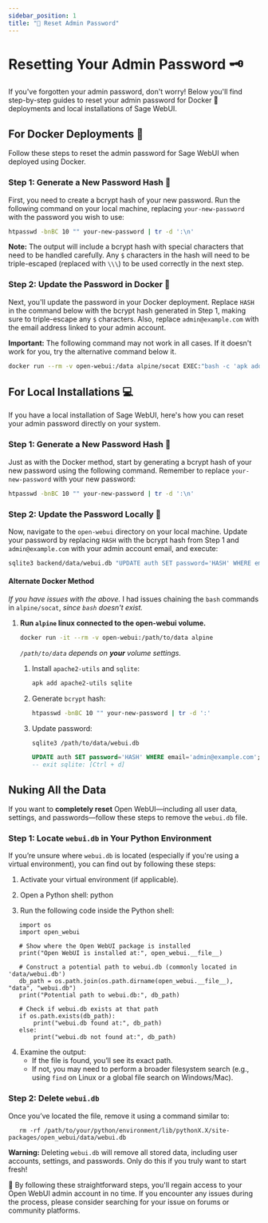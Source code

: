 ```yaml
---
sidebar_position: 1
title: "🔑 Reset Admin Password"
---
```


# Resetting Your Admin Password 🗝️

If you've forgotten your admin password, don't worry! Below you'll find step-by-step guides to reset your admin password for Docker 🐳 deployments and local installations of Sage WebUI.

## For Docker Deployments 🐳

Follow these steps to reset the admin password for Sage WebUI when deployed using Docker.

### Step 1: Generate a New Password Hash 🔐

First, you need to create a bcrypt hash of your new password. Run the following command on your local machine, replacing `your-new-password` with the password you wish to use:

```bash
htpasswd -bnBC 10 "" your-new-password | tr -d ':\n'
```

**Note:** The output will include a bcrypt hash with special characters that need to be handled carefully. Any `$` characters in the hash will need to be triple-escaped (replaced with `\\\`) to be used correctly in the next step.

### Step 2: Update the Password in Docker 🔄

Next, you'll update the password in your Docker deployment. Replace `HASH` in the command below with the bcrypt hash generated in Step 1, making sure to triple-escape any `$` characters. Also, replace `admin@example.com` with the email address linked to your admin account.

**Important:** The following command may not work in all cases. If it doesn't work for you, try the alternative command below it.

```bash
docker run --rm -v open-webui:/data alpine/socat EXEC:"bash -c 'apk add sqlite && echo UPDATE auth SET password='\''HASH'\'' WHERE email='\''admin@example.com'\''; | sqlite3 /data/webui.db'", STDIO
```

## For Local Installations 💻

If you have a local installation of Sage WebUI, here's how you can reset your admin password directly on your system.

### Step 1: Generate a New Password Hash 🔐

Just as with the Docker method, start by generating a bcrypt hash of your new password using the following command. Remember to replace `your-new-password` with your new password:

```bash
htpasswd -bnBC 10 "" your-new-password | tr -d ':\n'
```

### Step 2: Update the Password Locally 🔄

Now, navigate to the `open-webui` directory on your local machine. Update your password by replacing `HASH` with the bcrypt hash from Step 1 and `admin@example.com` with your admin account email, and execute:

```bash
sqlite3 backend/data/webui.db "UPDATE auth SET password='HASH' WHERE email='admin@example.com';"
```


#### Alternate Docker Method

_If you have issues with the above._  I had issues chaining the `bash` commands in `alpine/socat`, _since `bash` doesn't exist._

1. **Run `alpine` linux connected to the open-webui volume.**

    ```bash
    docker run -it --rm -v open-webui:/path/to/data alpine
    ```
    _`/path/to/data` depends on __your__ volume settings._

    1. Install `apache2-utils` and `sqlite`:

        ```sh
        apk add apache2-utils sqlite
        ```
    1. Generate `bcrypt` hash:

        ```sh
        htpasswd -bnBC 10 "" your-new-password | tr -d ':'
        ```

    1. Update password:

        ```sh
        sqlite3 /path/to/data/webui.db
        ```

        ```sql
        UPDATE auth SET password='HASH' WHERE email='admin@example.com';
        -- exit sqlite: [Ctrl + d]
        ```
## Nuking All the Data

If you want to **completely reset** Open WebUI—including all user data, settings, and passwords—follow these steps to remove the `webui.db` file.

### Step 1: Locate `webui.db` in Your Python Environment

If you’re unsure where `webui.db` is located (especially if you're using a virtual environment), you can find out by following these steps:

1. Activate your virtual environment (if applicable).
2. Open a Python shell:
   python

3. Run the following code inside the Python shell:
```
   import os
   import open_webui

   # Show where the Open WebUI package is installed
   print("Open WebUI is installed at:", open_webui.__file__)

   # Construct a potential path to webui.db (commonly located in 'data/webui.db')
   db_path = os.path.join(os.path.dirname(open_webui.__file__), "data", "webui.db")
   print("Potential path to webui.db:", db_path)

   # Check if webui.db exists at that path
   if os.path.exists(db_path):
       print("webui.db found at:", db_path)
   else:
       print("webui.db not found at:", db_path)
```
4. Examine the output:
   - If the file is found, you’ll see its exact path.
   - If not, you may need to perform a broader filesystem search (e.g., using `find` on Linux or a global file search on Windows/Mac).

### Step 2: Delete `webui.db`

Once you’ve located the file, remove it using a command similar to:

```
   rm -rf /path/to/your/python/environment/lib/pythonX.X/site-packages/open_webui/data/webui.db
```

**Warning:** Deleting `webui.db` will remove all stored data, including user accounts, settings, and passwords. Only do this if you truly want to start fresh!

        


📖 By following these straightforward steps, you'll regain access to your Open WebUI admin account in no time. If you encounter any issues during the process, please consider searching for your issue on forums or community platforms.
